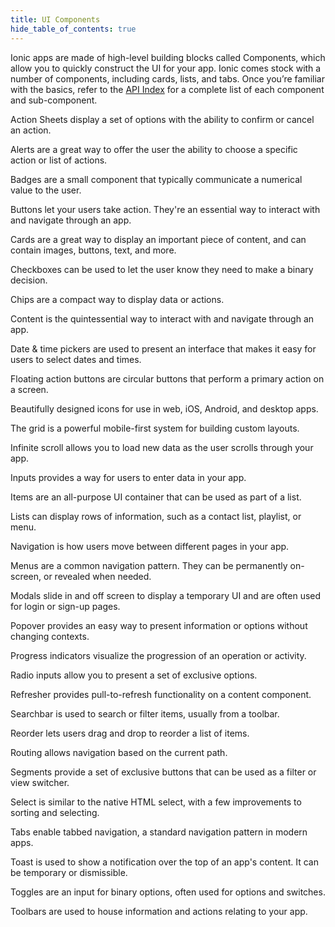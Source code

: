 ```yaml
---
title: UI Components
hide_table_of_contents: true
---
```



<head>
  <title>UI Components | User Interface Application Building Components</title>
  <meta
    name="description"
    content="Ionic Framework comes stock with a number of high-level UI components, including cards, lists, and tabs to quickly and easily build your app's user interface."
  />
  <style>{`
    :root {
      --doc-item-container-width: 60rem;
    }
  `}</style>
</head>

Ionic apps are made of high-level building blocks called Components, which allow you to quickly construct the UI for your app. Ionic comes stock with a number of components, including cards, lists, and tabs. Once you’re familiar with the basics, refer to the [API Index](api.mdx) for a complete list of each component and sub-component.

<intro-end />

<DocsCards>
  <DocsCard header="Action Sheet" href="api/action-sheet" img="/icons/feature-component-actionsheet-icon.png">
    <p>Action Sheets display a set of options with the ability to confirm or cancel an action.</p>
  </DocsCard>

<DocsCard header="Alert" href="api/alert" icon="/icons/component-alert-icon.png">
  <p>Alerts are a great way to offer the user the ability to choose a specific action or list of actions.</p>
</DocsCard>

<DocsCard header="Badge" href="api/badge" icon="/icons/component-badge-icon.png">
  <p>Badges are a small component that typically communicate a numerical value to the user.</p>
</DocsCard>

<DocsCard header="Button" href="api/button" icon="/icons/component-button-icon.png">
  <p>Buttons let your users take action. They're an essential way to interact with and navigate through an app.</p>
</DocsCard>

<DocsCard header="Card" href="api/card" icon="/icons/component-card-icon.png">
  <p>
    Cards are a great way to display an important piece of content, and can contain images, buttons, text, and more.
  </p>
</DocsCard>

<DocsCard header="Checkbox" href="api/checkbox" icon="/icons/component-checkbox-icon.png">
  <p>Checkboxes can be used to let the user know they need to make a binary decision.</p>
</DocsCard>

<DocsCard header="Chip" href="api/chip" icon="/icons/component-chip-icon.png">
  <p>Chips are a compact way to display data or actions.</p>
</DocsCard>

<DocsCard header="Content" href="api/content" icon="/icons/component-content-icon.png">
  <p>Content is the quintessential way to interact with and navigate through an app.</p>
</DocsCard>

<DocsCard header="Date & Time Pickers" href="api/datetime" icon="/icons/component-datetimepicker-icon.png">
  <p>Date & time pickers are used to present an interface that makes it easy for users to select dates and times.</p>
</DocsCard>

<DocsCard header="Floating Action Button" href="api/fab" icon="/icons/component-fab-icon.png">
  <p>Floating action buttons are circular buttons that perform a primary action on a screen.</p>
</DocsCard>

<DocsCard header="Icons" href="api/icon" img="/icons/feature-component-icons-icon.png">
  <p>Beautifully designed icons for use in web, iOS, Android, and desktop apps.</p>
</DocsCard>

<DocsCard header="Grid" href="api/grid" icon="/icons/component-grid-icon.png">
  <p>The grid is a powerful mobile-first system for building custom layouts.</p>
</DocsCard>

<DocsCard header="Infinite Scroll" href="api/infinite-scroll" icon="/icons/component-infinitescroll-icon.png">
  <p>Infinite scroll allows you to load new data as the user scrolls through your app.</p>
</DocsCard>

<DocsCard header="Input" href="api/input" icon="/icons/component-input-icon.png">
  <p>Inputs provides a way for users to enter data in your app.</p>
</DocsCard>

<DocsCard header="Item" href="api/item" icon="/icons/component-item-icon.png">
  <p>Items are an all-purpose UI container that can be used as part of a list.</p>
</DocsCard>

<DocsCard header="List" href="api/list" icon="/icons/component-lists-icon.png">
  <p>Lists can display rows of information, such as a contact list, playlist, or menu.</p>
</DocsCard>

<DocsCard header="Navigation" href="api/nav" img="/icons/feature-component-navigation-icon.png">
  <p>Navigation is how users move between different pages in your app.</p>
</DocsCard>

<DocsCard header="Menu" href="api/menu" icon="/icons/component-menu-icon.png">
  <p>Menus are a common navigation pattern. They can be permanently on-screen, or revealed when needed.</p>
</DocsCard>

<DocsCard header="Modal" href="api/modal" icon="/icons/component-modal-icon.png">
  <p>Modals slide in and off screen to display a temporary UI and are often used for login or sign-up pages.</p>
</DocsCard>

<DocsCard header="Popover" href="api/popover" icon="/icons/component-popover-icon.png">
  <p>Popover provides an easy way to present information or options without changing contexts.</p>
</DocsCard>

<DocsCard header="Progress Indicators" href="api/progress-bar" icon="/icons/component-progress-icon.png">
  <p>Progress indicators visualize the progression of an operation or activity.</p>
</DocsCard>

<DocsCard header="Radio" href="api/radio" icon="/icons/component-radio-icon.png">
  <p>Radio inputs allow you to present a set of exclusive options.</p>
</DocsCard>

<DocsCard header="Refresher" href="api/refresher" icon="/icons/component-refresher-icon.png">
  <p>Refresher provides pull-to-refresh functionality on a content component.</p>
</DocsCard>

<DocsCard header="Searchbar" href="api/searchbar" img="/icons/feature-component-search-icon.png">
  <p>Searchbar is used to search or filter items, usually from a toolbar.</p>
</DocsCard>

<DocsCard header="Reorder" href="api/reorder" icon="/icons/component-reorder-icon.png">
  <p>Reorder lets users drag and drop to reorder a list of items.</p>
</DocsCard>

<DocsCard header="Routing" href="api/router" icon="/icons/component-routing-icon.png">
  <p>Routing allows navigation based on the current path.</p>
</DocsCard>

<DocsCard header="Segment" href="api/segment" icon="/icons/component-segment-icon.png">
  <p>Segments provide a set of exclusive buttons that can be used as a filter or view switcher.</p>
</DocsCard>

<DocsCard header="Select" href="api/select" icon="/icons/component-select-icon.png">
  <p>Select is similar to the native HTML select, with a few improvements to sorting and selecting.</p>
</DocsCard>

<DocsCard header="Tabs" href="api/tabs" img="/icons/feature-component-tabs-icon.png">
  <p>Tabs enable tabbed navigation, a standard navigation pattern in modern apps.</p>
</DocsCard>

<DocsCard header="Toast" href="api/toast" icon="/icons/component-toast-icon.png">
  <p>Toast is used to show a notification over the top of an app's content. It can be temporary or dismissible.</p>
</DocsCard>

<DocsCard header="Toggle" href="api/toggle" icon="/icons/component-toggle-icon.png">
  <p>Toggles are an input for binary options, often used for options and switches.</p>
</DocsCard>

  <DocsCard header="Toolbar" href="api/toolbar" icon="/icons/component-toolbar-icon.png">
    <p>Toolbars are used to house information and actions relating to your app.</p>
  </DocsCard>
</DocsCards>
